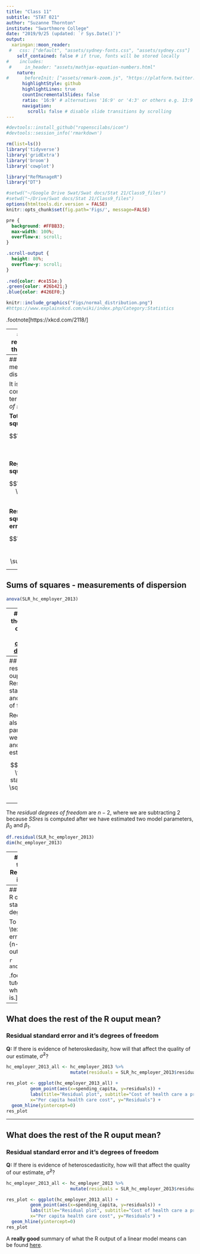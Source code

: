 ```yaml
---
title: "Class 11"
subtitle: "STAT 021"
author: "Suzanne Thornton"
institute: "Swarthmore College"
date: "2019/9/25 (updated: `r Sys.Date()`)"
output:
  xaringan::moon_reader:
 #   css: ["default", "assets/sydney-fonts.css", "assets/sydney.css"]
    self_contained: false # if true, fonts will be stored locally
#    includes:
 #     in_header: "assets/mathjax-equation-numbers.html"
    nature:
#      beforeInit: ["assets/remark-zoom.js", "https://platform.twitter.com/widgets.js"]
      highlightStyle: github
      highlightLines: true
      countIncrementalSlides: false
      ratio: '16:9' # alternatives '16:9' or '4:3' or others e.g. 13:9
      navigation:
        scroll: false # disable slide transitions by scrolling
---
```


```r
#devtools::install_github("ropenscilabs/icon")
#devtools::session_info('rmarkdown')

rm(list=ls())
library('tidyverse')
library('gridExtra')
library('broom')
library('cowplot')

library("RefManageR")
library("DT")

#setwd("~/Google Drive Swat/Swat docs/Stat 21/Class9_files")
#setwd("~/Drive/Swat docs/Stat 21/Class9_files")
options(htmltools.dir.version = FALSE)
knitr::opts_chunk$set(fig.path='Figs/', message=FALSE)
```

```css
pre {
  background: #FFBB33;
  max-width: 100%;
  overflow-x: scroll;
}

.scroll-output {
  height: 80%;
  overflow-y: scroll;
}
   
.red{color: #ce151e;}
.green{color: #26b421;}
.blue{color: #426EF0;}
```


```r
knitr::include_graphics("Figs/normal_distribution.png")
#https://www.explainxkcd.com/wiki/index.php/Category:Statistics
```

.footnote[https://xkcd.com/2118/]

---
## Simple linear regression (SLR) for the health care data

```r
hc_employer_2013 <- read_table2("health_care_2013_cleaned.txt", col_names = TRUE)
SLR_hc_employer_2013 <- lm(prop_coverage~spending_capita, data=hc_employer_2013)
summary(SLR_hc_employer_2013)
```




---
## Sums of squares - measurements of dispersion

It is helpful to consider regression terms called the *sums of squares*.


**Total sum of squares:** (SStot)

$$\sum_{i=1}^{n}\left( y_i - \bar{y} \right)^2$$


**Regression sum of squares:** (SSreg)

$$\sum_{i=1}^{n}\left( \hat{y}_i - \bar{y} \right)^2$$



**Residual sum of squares/sum square errors:** (SSres or SSE)



$$\sum_{i=1}^{n}\left( y_i - \hat{y}_i \right)^2 = \sum_{i=1}^n e_i^2$$

---
## Sums of squares - measurements of dispersion

```r
anova(SLR_hc_employer_2013)
```



---
## What does the rest of the R ouput mean? 
### The <a href="https://en.wikipedia.org/wiki/Coefficient_of_determination">coefficient of determination</a>

$$R^2 = 1 - \frac{SSres}{SStot}$$


Using the fact that $SStot=SSreg+SSres$ we see that we could also write 
$$R^2 = \frac{SSreg}{SStot}.$$



.footnote[The sum of squares notation will be really helpful later when we consider ANOVA models.]




---
## What does the rest of the R ouput mean? 
### Residual standard error and it's degrees of freedom

Recall that $\sigma$ is also a model parameter that we don't know and must estimate. 


$$\hat{\sigma} = \text{Residual standard error} =  \sqrt{\frac{SSres}{n-2}}$$

--
The *residual degrees of freedom* are $n-2$, where we are subtracting $2$ because *SSres* is computed after we have estimated two model parameters, $\beta_0$ and $\beta_1$. 


```r
df.residual(SLR_hc_employer_2013)
dim(hc_employer_2013)
```

---
## What does the rest of the R ouput mean? 
### Residual standard error and it's degrees of freedom

To extract this estimate for $\sigma$ from the model use: 
```r
SLR_hc2013_summary <- SLR_hc_employer_2013 %>% summary
SLR_hc2013_summary$sigma
df.residual(SLR_hc_employer_2013)*(SLR_hc2013_summary$sigma)^2
```



---
## What does the rest of the R ouput mean? 
### Residual standard error and it's degrees of freedom

To see that $\hat{\sigma} = \text{Residual standard error} =  \sqrt{\frac{SSres}{n-2}}$,
look at the following output: 

```r
anova(SLR_hc_employer_2013)
```


.footnote[<a href="https://campus.datacamp.com/courses/correlation-and-regression/model-fit?ex=3">Here</a> is a useful R tutorial that helps to explain what *residual standard error* is.] 



---
## What does the rest of the R ouput mean? 
### Residual standard error and it's degrees of freedom

**Q:** If there is evidence of heteroskedasity, how will that affect the quality of our estimate, $\hat{\sigma}^2$? 


```r
hc_employer_2013_all <- hc_employer_2013 %>% 
                        mutate(residuals = SLR_hc_employer_2013$residuals, fitted_vals = SLR_hc_employer_2013$fitted.values) 

res_plot <- ggplot(hc_employer_2013_all) +
         geom_point(aes(x=spending_capita, y=residuals)) + 
         labs(title="Residual plot", subtitle="Cost of health care a predictor of proportion of people with coverage",
         x="Per capita health care cost", y="Residuals") + 
  geom_hline(yintercept=0)
res_plot
```


---
## What does the rest of the R ouput mean? 
### Residual standard error and it's degrees of freedom

**Q:** If there is evidence of heteroscedasticity, how will that affect the quality of our estimate, $\hat{\sigma}^2$? 


```r
hc_employer_2013_all <- hc_employer_2013 %>% 
                        mutate(residuals = SLR_hc_employer_2013$residuals, fitted_vals = SLR_hc_employer_2013$fitted.values) 

res_plot <- ggplot(hc_employer_2013_all) +
         geom_point(aes(x=spending_capita, y=residuals)) + 
         labs(title="Residual plot", subtitle="Cost of health care a predictor of proportion of people with coverage",
         x="Per capita health care cost", y="Residuals") + 
  geom_hline(yintercept=0)
res_plot
```

A **really good** summary of what the R output of a linear model means can be found <a href="https://stats.stackexchange.com/a/5138/77371 ">here</a>. 
